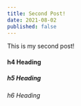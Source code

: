 ---
title: Second Post!
date: 2021-08-02
published: false
---

This is my second post!

#### h4 Heading

##### h5 Heading

###### h6 Heading

